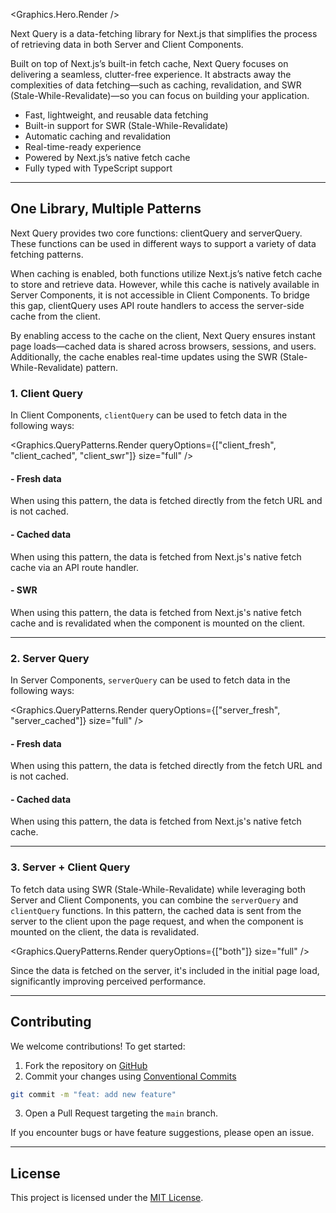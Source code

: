 <Graphics.Hero.Render />

Next Query is a data-fetching library for Next.js that simplifies the process of retrieving data in both Server and Client Components.

Built on top of Next.js’s built-in fetch cache, Next Query focuses on delivering a seamless, clutter-free experience. It abstracts away the complexities of data fetching—such as caching, revalidation, and SWR (Stale-While-Revalidate)—so you can focus on building your application.

- Fast, lightweight, and reusable data fetching
- Built-in support for SWR (Stale-While-Revalidate)
- Automatic caching and revalidation
- Real-time-ready experience
- Powered by Next.js’s native fetch cache
- Fully typed with TypeScript support

---

## One Library, Multiple Patterns

Next Query provides two core functions: clientQuery and serverQuery. These functions can be used in different ways to support a variety of data fetching patterns.

When caching is enabled, both functions utilize Next.js’s native fetch cache to store and retrieve data. However, while this cache is natively available in Server Components, it is not accessible in Client Components. To bridge this gap, clientQuery uses API route handlers to access the server-side cache from the client.

By enabling access to the cache on the client, Next Query ensures instant page loads—cached data is shared across browsers, sessions, and users. Additionally, the cache enables real-time updates using the SWR (Stale-While-Revalidate) pattern.

### 1. Client Query

In Client Components, `clientQuery` can be used to fetch data in the following ways:

<Graphics.QueryPatterns.Render
  queryOptions={["client_fresh", "client_cached", "client_swr"]}
  size="full"
/>

#### - Fresh data

When using this pattern, the data is fetched directly from the fetch URL and is not cached.

#### - Cached data

When using this pattern, the data is fetched from Next.js's native fetch cache via an API route handler.

#### - SWR

When using this pattern, the data is fetched from Next.js's native fetch cache and is revalidated when the component is mounted on the client.

---

### 2. Server Query

In Server Components, `serverQuery` can be used to fetch data in the following ways:

<Graphics.QueryPatterns.Render
  queryOptions={["server_fresh", "server_cached"]}
  size="full"
/>

#### - Fresh data

When using this pattern, the data is fetched directly from the fetch URL and is not cached.

#### - Cached data

When using this pattern, the data is fetched from Next.js's native fetch cache.

---

### 3. Server + Client Query

To fetch data using SWR (Stale-While-Revalidate) while leveraging both Server and Client Components, you can combine the `serverQuery` and `clientQuery` functions.
In this pattern, the cached data is sent from the server to the client upon the page request, and when the component is mounted on the client, the data is revalidated.

<Graphics.QueryPatterns.Render
  queryOptions={["both"]}
  size="full"
/>

Since the data is fetched on the server, it's included in the initial page load, significantly improving perceived performance.

---

## Contributing

We welcome contributions! To get started:

1. Fork the repository on [GitHub](https://github.com/bigbang-sdk/next-query)
2. Commit your changes using [Conventional Commits](https://www.conventionalcommits.org/en)

```bash
git commit -m "feat: add new feature"
```

3. Open a Pull Request targeting the `main` branch.

If you encounter bugs or have feature suggestions, please open an issue.

---

## License

This project is licensed under the [MIT License](https://github.com/bigbang-sdk/next-query/blob/main/LICENSE).
